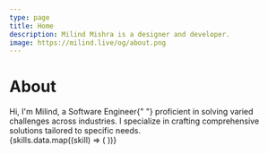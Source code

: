 ```yaml
---
type: page
title: Home
description: Milind Mishra is a designer and developer.
image: https://milind.live/og/about.png
---
```



<Head>
  <title>Milind Mishra</title>
</Head>

# About

<RoughNotationGroup show="true">
  Hi, I'm Milind, a <RoughNotation type="box">Software Engineer</RoughNotation>{" "}
  proficient in solving varied challenges across industries. I specialize in
  crafting comprehensive solutions tailored to specific needs.
</RoughNotationGroup>
<TypeAnimationSequence />

<div className="flex gap-x-2 py-2">
  {skills.data.map((skill) => (
    <Badge text={skill.name} />
  ))}
</div>

<GithubCalenderComponent username="thatbeautifuldream" />

<div className="flex gap-x-2">
  <CalEmbed message="Book Calendar ↗" />
  <WhatsappBadge text="Whatsapp ↗" />
  <OnlineStatus />
</div>

<Sign />
